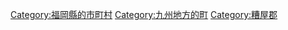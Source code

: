 {{Commonscat|Hisayama, Fukuoka}}
{{Catmore}}

{{DEFAULTSORT:Hisayama}}
[[Category:福岡縣的市町村|Category:福岡縣的市町村]]
[[Category:九州地方的町|Category:九州地方的町]]
[[Category:糟屋郡|Category:糟屋郡]]